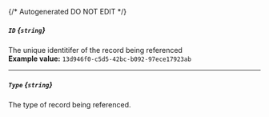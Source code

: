 {/* Autogenerated DO NOT EDIT  */}
##### `ID` *{`string`}*
The unique identitifer of the record being referenced
<br/>
**Example value:** `13d946f0-c5d5-42bc-b092-97ece17923ab`

---
##### `Type` *{`string`}*
The type of record being referenced.

